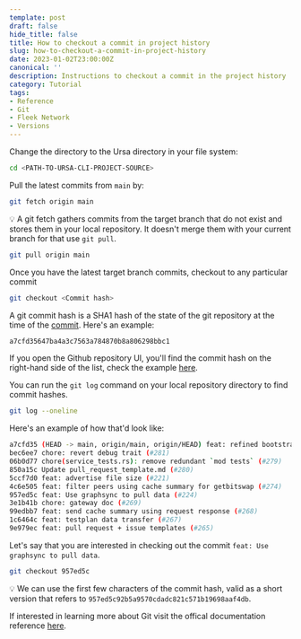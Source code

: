 ```yaml
---
template: post
draft: false
hide_title: false
title: How to checkout a commit in project history
slug: how-to-checkout-a-commit-in-project-history
date: 2023-01-02T23:00:00Z
canonical: ''
description: Instructions to checkout a commit in the project history
category: Tutorial
tags:
- Reference
- Git
- Fleek Network
- Versions
---
```


Change the directory to the Ursa directory in your file system:

```sh
cd <PATH-TO-URSA-CLI-PROJECT-SOURCE>
```

Pull the latest commits from `main` by:

```sh
git fetch origin main
```

💡 A git fetch gathers commits from the target branch that do not exist and stores them in your local repository. It doesn't merge them with your current branch for that use `git pull`.

```sh
git pull origin main
```

Once you have the latest target branch commits, checkout to any particular commit

```sh
git checkout <Commit hash>
```

A git commit hash is a SHA1 hash of the state of the git repository at the time of the [commit](https://github.com/fleek-network/ursa/commit/a7cfd35647ba4a3c7563a784870b8a806298bbc1). Here's an example:

```sh
a7cfd35647ba4a3c7563a784870b8a806298bbc1
```

If you open the Github repository UI, you'll find the commit hash on the right-hand side of the list, check the example [here](https://github.com/fleek-network/ursa/commits/main).

You can run the `git log` command on your local repository directory to find commit hashes.

```sh
git log --oneline
```

Here's an example of how that'd look like:

```sh
a7cfd35 (HEAD -> main, origin/main, origin/HEAD) feat: refined bootstrapping for testplan (#282)
bec6ee7 chore: revert debug trait (#281)
06b0d77 chore(service_tests.rs): remove redundant `mod tests` (#279)
850a15c Update pull_request_template.md (#280)
5ccf7d0 feat: advertise file size (#221)
4c6e505 feat: filter peers using cache summary for getbitswap (#274)
957ed5c feat: Use graphsync to pull data (#224)
3e1b41b chore: gateway doc (#269)
99edbb7 feat: send cache summary using request response (#268)
1c6464c feat: testplan data transfer (#267)
9e979ec feat: pull request + issue templates (#265)
```

Let's say that you are interested in checking out the commit `feat: Use graphsync to pull data`.

```sh
git checkout 957ed5c
```

💡 We can use the first few characters of the commit hash, valid as a short version that refers to `957ed5c92b5a9570cdadc821c571b19698aaf4db`.

If interested in learning more about Git visit the offical documentation reference [here](https://www.git-scm.com/docs).
